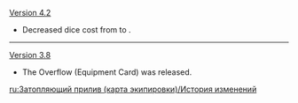 {{Change History/Header}}
[[Version 4.2]]
* Decreased dice cost from {{TCG Cost|4|Hydro}} to {{TCG Cost|3|Hydro}}.
----
[[Version 3.8]]
* The Overflow (Equipment Card) was released.
<noinclude>
[[ru:Затопляющий прилив (карта экипировки)/История изменений]]
</noinclude>